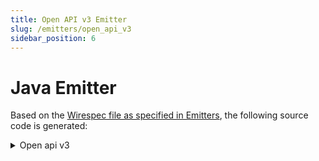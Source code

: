 ---
title: Open API v3 Emitter
slug: /emitters/open_api_v3
sidebar_position: 6
---


# Java Emitter

Based on the [Wirespec file as specified in Emitters](./emitters.mdx#examples), the following source code is generated:

<details>
    <summary>Open api v3</summary>
    <WirespecCompile emitter={Emitters.AVRO}/>
</details>




